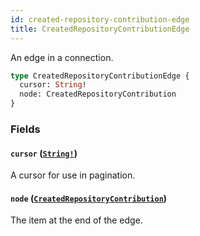 ```yaml
---
id: created-repository-contribution-edge
title: CreatedRepositoryContributionEdge
---
```


An edge in a connection.

```graphql
type CreatedRepositoryContributionEdge {
  cursor: String!
  node: CreatedRepositoryContribution
}
```

### Fields

#### `cursor` ([`String!`](/docs/api/scalars/string))

A cursor for use in pagination.

#### `node` ([`CreatedRepositoryContribution`](/docs/api/objects/created-repository-contribution))

The item at the end of the edge.
